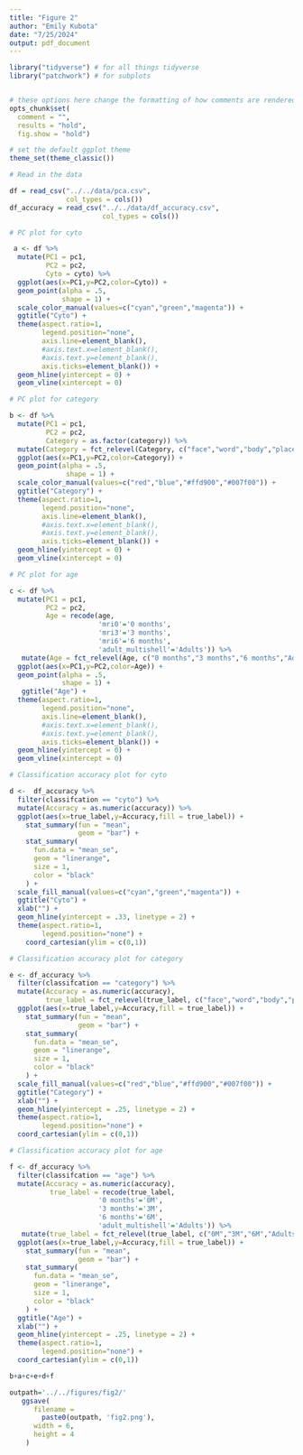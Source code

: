 ```yaml
---
title: "Figure 2"
author: "Emily Kubota"
date: "7/25/2024"
output: pdf_document
---
```


```r
library("tidyverse") # for all things tidyverse
library("patchwork") # for subplots


# these options here change the formatting of how comments are rendered
opts_chunk$set(
  comment = "",
  results = "hold",
  fig.show = "hold")

# set the default ggplot theme 
theme_set(theme_classic())


```

```r
# Read in the data 

df = read_csv("../../data/pca.csv",
              col_types = cols())
df_accuracy = read_csv("../../data/df_accuracy.csv",
                       col_types = cols())

```


```r
# PC plot for cyto 

 a <- df %>% 
  mutate(PC1 = pc1,
         PC2 = pc2,
         Cyto = cyto) %>% 
  ggplot(aes(x=PC1,y=PC2,color=Cyto)) +
  geom_point(alpha = .5,
             shape = 1) +
  scale_color_manual(values=c("cyan","green","magenta")) +
  ggtitle("Cyto") +
  theme(aspect.ratio=1,
        legend.position="none",
        axis.line=element_blank(),
        #axis.text.x=element_blank(),
        #axis.text.y=element_blank(),
        axis.ticks=element_blank()) +
  geom_hline(yintercept = 0) + 
  geom_vline(xintercept = 0) 


```


```r

# PC plot for category 

b <- df %>% 
  mutate(PC1 = pc1,
         PC2 = pc2,
         Category = as.factor(category)) %>% 
  mutate(Category = fct_relevel(Category, c("face","word","body","place"))) %>% 
  ggplot(aes(x=PC1,y=PC2,color=Category)) +
  geom_point(alpha = .5,
              shape = 1) +
  scale_color_manual(values=c("red","blue","#ffd900","#007f00")) +
  ggtitle("Category") +
  theme(aspect.ratio=1,
        legend.position="none",
        axis.line=element_blank(),
        #axis.text.x=element_blank(),
        #axis.text.y=element_blank(),
        axis.ticks=element_blank()) +
  geom_hline(yintercept = 0) + 
  geom_vline(xintercept = 0) 


```

```r

# PC plot for age 

c <- df %>% 
  mutate(PC1 = pc1,
         PC2 = pc2,
         Age = recode(age,
                      'mri0'='0 months',
                      'mri3'='3 months',
                      'mri6'='6 months',
                      'adult_multishell'='Adults')) %>% 
   mutate(Age = fct_relevel(Age, c("0 months","3 months","6 months","Adults"))) %>% 
  ggplot(aes(x=PC1,y=PC2,color=Age)) +
  geom_point(alpha = .5,
             shape = 1) +
   ggtitle("Age") +
  theme(aspect.ratio=1,
        legend.position="none",
        axis.line=element_blank(),
        #axis.text.x=element_blank(),
        #axis.text.y=element_blank(),
        axis.ticks=element_blank()) +
  geom_hline(yintercept = 0) + 
  geom_vline(xintercept = 0) 


``` 

```r

# Classification accuracy plot for cyto 

d <-  df_accuracy %>% 
  filter(classifcation == "cyto") %>% 
  mutate(Accuracy = as.numeric(accuracy)) %>% 
  ggplot(aes(x=true_label,y=Accuracy,fill = true_label)) +
    stat_summary(fun = "mean",
                 geom = "bar") +
    stat_summary(
      fun.data = "mean_se",
      geom = "linerange",
      size = 1,
      color = "black"
    ) +
  scale_fill_manual(values=c("cyan","green","magenta")) +
  ggtitle("Cyto") +
  xlab("") +
  geom_hline(yintercept = .33, linetype = 2) +
  theme(aspect.ratio=1,
        legend.position="none") +
    coord_cartesian(ylim = c(0,1))


```


```r
# Classification accuracy plot for category 

e <- df_accuracy %>% 
  filter(classifcation == "category") %>% 
  mutate(Accuracy = as.numeric(accuracy),
         true_label = fct_relevel(true_label, c("face","word","body","place"))) %>% 
  ggplot(aes(x=true_label,y=Accuracy,fill = true_label)) +
    stat_summary(fun = "mean",
                 geom = "bar") +
    stat_summary(
      fun.data = "mean_se",
      geom = "linerange",
      size = 1,
      color = "black"
    ) +
  scale_fill_manual(values=c("red","blue","#ffd900","#007f00")) +
  ggtitle("Category") +
  xlab("") +
  geom_hline(yintercept = .25, linetype = 2) +
  theme(aspect.ratio=1,
        legend.position="none") +
  coord_cartesian(ylim = c(0,1))


```


```r

# Classification accuracy plot for age 

f <- df_accuracy %>% 
  filter(classifcation == "age") %>% 
  mutate(Accuracy = as.numeric(accuracy),
          true_label = recode(true_label,
                      '0 months'='0M',
                      '3 months'='3M',
                      '6 months'='6M',
                      'adult_multishell'='Adults')) %>% 
   mutate(true_label = fct_relevel(true_label, c("0M","3M","6M","Adults"))) %>% 
  ggplot(aes(x=true_label,y=Accuracy,fill = true_label)) +
    stat_summary(fun = "mean",
                 geom = "bar") +
    stat_summary(
      fun.data = "mean_se",
      geom = "linerange",
      size = 1,
      color = "black"
    ) +
  ggtitle("Age") +
  xlab("") +
  geom_hline(yintercept = .25, linetype = 2) +
  theme(aspect.ratio=1,
        legend.position="none") +
  coord_cartesian(ylim = c(0,1))
```

```r
b+a+c+e+d+f

outpath='../../figures/fig2/'
   ggsave(
      filename =
        paste0(outpath, 'fig2.png'),
      width = 6,
      height = 4
    )

```

